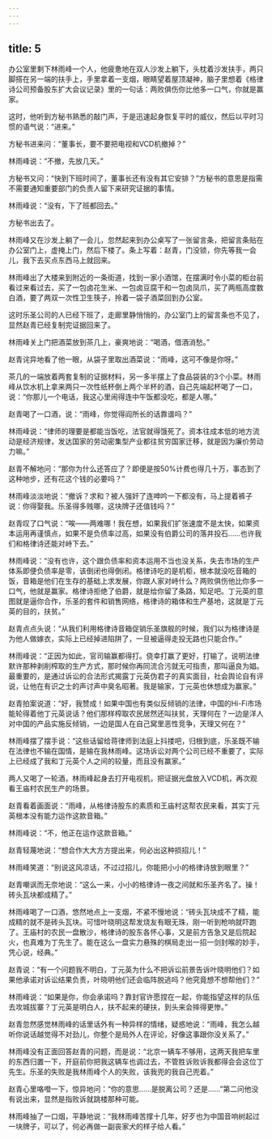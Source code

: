 ```yaml
---
---
---
```

title: 5
---




办公室里剩下林雨峰一个人，他疲惫地在双人沙发上躺下，头枕着沙发扶手，两只脚搭在另一端的扶手上，手里拿着一支烟，眼睛望着屋顶凝神，脑子里想着《格律诗公司预备股东扩大会议记录》里的一句话：两败俱伤你比他多一口气，你就是赢家。

这时，他听到方秘书熟悉的敲门声，于是迅速起身恢复平时的威仪，然后以平时习惯的语气说：“进来。”

方秘书进来问：“董事长，要不要把电视和VCD机撤掉？”

林雨峰说：“不撤，先放几天。”

方秘书又问：“快到下班时间了，董事长还有没有其它安排？”方秘书的意思是指需不需要通知重要部门的负责人留下来研究证据的事情。

林雨峰说：“没有，下了班都回去。”

方秘书出去了。

林雨峰又在沙发上躺了一会儿，忽然起来到办公桌写了一张留言条，把留言条贴在办公室门上，虚掩上门，然后下楼了。条上写着：赵青，门没锁，你先等我一会儿，我下去买点东西马上就回来。

林雨峰出了大楼来到附近的一条街道，找到一家小酒馆，在摆满时令小菜的柜台前看过来看过去，买了一包卤花生米、一包卤豆腐干和一包卤凤爪，买了两瓶高度数白酒，要了两双一次性卫生筷子，拎着一袋子酒菜回到办公室。

这时乐圣公司的人已经下班了，走廊里静悄悄的，办公室门上的留言条也不见了，显然赵青已经复制完证据回来了。

林雨峰关上门把酒菜放到茶几上，豪爽地说：“喝酒，借酒消愁。”

赵青诧异地看了他一眼，从袋子里取出酒菜说：“雨峰，这可不像是你呀。”

茶几的一端放着两套复制的证据材料，另一多半摆上了食品袋装的3个小菜。林雨峰从饮水机上拿来两只一次性纸杯倒上两个半杯的酒，自己先端起杯喝了一口，说：“你那儿一个电话，我这心里闹得连中午饭都没吃，都是人哪。”

赵青喝了一口酒，说：“雨峰，你觉得阎所长的话靠谱吗？”

林雨峰说：“律师的理要是都能当饭吃，法官就得饿死了。资本往成本低的地方流动是经济规律，发达国家的劳动密集型产业都往贫穷国家迁移，就是因为廉价劳动力嘛。”

赵青不解地问：“那你为什么还答应了？即便是按50%计费也得几十万，事态到了这种地步，还有花这个钱的必要吗？”

林雨峰淡淡地说：“撤诉？求和？被人强奸了连呻吟一下都没有，马上提着裤子说：你得娶我。乐圣得多贱哪，这块牌子还值钱吗？”

赵青叹了口气说：“唉——两难哪！我在想，如果我们扩张速度不是太快，如果资本运用再谨慎点，如果不是负债率过高，如果没有伯爵公司的落井投石……也许我们和格律诗还能对峙下去。”

林雨峰说：“没有也许，这个跟负债率和资本运用不当也没关系，失去市场的生产体系即便负债率是零，该倒闭也得倒闭。格律诗吃的是机柜，根本就没吃音箱的饭，音箱是他们在生存的基础上求发展，你跟人家对峙什么？两败俱伤他比你多一口气，他就是赢家。格律诗拒绝了伯爵，就是给你留了条路，知足吧。丁元英的意图就是逼你合作，乐圣的套件和销售网络，格律诗的箱体和生产基地，这就是丁元英的目的，扶贫。”

赵青点点头说：“从我们利用格律诗音箱促销乐圣旗舰的时候，我们以为格律诗是为他人做嫁衣，实际上已经掉进陷阱了，一旦被逼得走投无路也只能合作。”

林雨峰说：“正因为如此，官司输赢都得打。侥幸打赢了更好，打输了，说明法律默许那种剥削榨取的生产方式，那时候你再同流合污就无可指责，那叫逼良为娼。最重要的，是通过诉讼的合法形式揭露丁元英伪君子的真实面目，社会舆论自有评说，让他在有识之士的声讨声中臭名昭著。我是输家，丁元英也休想成为赢家。”

赵青拍案说道：“好，我赞成！如果中国也有类似反倾销的法律，中国的Hi-Fi市场能轮得着他丁元英说话？他们那样榨取农民居然还叫扶贫，天理何在？一边是洋人对中国的产品实施反倾销，一边是国人在自己窝里恶性竞争，天理又何在？”

林雨峰摆了摆手说：“这些话留给蒋律师到法庭上抖搂吧，归根到底，乐圣既不输在法律也不输在国情，是输在我林雨峰。这场诉讼对两个公司已经不重要了，实际上已经成了我和丁元英个人之间的较量，而且没有赢家。”

两人又喝了一轮酒，林雨峰起身去打开电视机，把证据光盘放入VCD机，再次观看王庙村农民生产的场景。

赵青看着画面说：“雨峰，从格律诗股东的素质和王庙村这帮农民来看，其实丁元英根本没有能力运作这款音箱。”

林雨峰说：“不，他正在运作这款音箱。”

赵青轻蔑地说：“想合作大大方方提出来，何必出这种损招儿！”

林雨峰笑道：“别说这风凉话，不过过招儿，你能把小小的格律诗放到眼里？”

赵青嘲讽而无奈地说：“这么一来，小小的格律诗一夜之间就和乐圣齐名了。操！砖头瓦块都成精了。”

林雨峰喝了一口酒，悠然地点上一支烟，不紧不慢地说：“砖头瓦块成不了精，能成精的就不是砖头瓦块。可惜叶晓明这帮发烧友有眼无珠，刚一听到枪响就吓跑了。王庙村的农民一盘散沙，格律诗的股东各怀心事，又是前方告急又是后院起火，也真难为丁先生了。能在这么一盘实力悬殊的棋局走出一招一剑封喉的妙手，凭心说，经典。”

赵青说：“有一个问题我不明白，丁元英为什么不把诉讼前景告诉叶晓明他们？如果他承诺对诉讼结果负责，叶晓明他们还会临阵脱逃吗？他究竟想不想帮他们？”

林雨峰说：“如果是你，你会承诺吗？靠封官许愿捏在一起，你能指望这样的队伍去攻城拔寨？丁元英是明白人，扶不起来的硬扶，到头来会摔得更惨。”

赵青忽然感觉林雨峰的话里话外有一种异样的情绪，疑惑地说：“雨峰，我怎么越听你说话越觉得不对劲儿，你整个是局外人在评论，好像这事跟你没关系了。”

林雨峰没有正面回答赵青的问题，而是说：“北京一辆车不够用，这两天我把车里的东西归置一下，开庭前你把我这辆车也调过去，不管胜诉败诉我都得会会这位丁先生。乐圣的失败是我林雨峰个人的失败，该我兜的我自己兜着。”

赵青心里咯噔一下，惊异地问：“你的意思……是脱离公司？还是……”第二问他没有说出来，显然是指败诉就跳楼那种可能。

林雨峰抽了一口烟，平静地说：“我林雨峰苦撑十几年，好歹也为中国音响树起过一块牌子，可以了，何必再做一副丧家犬的样子给人看。”